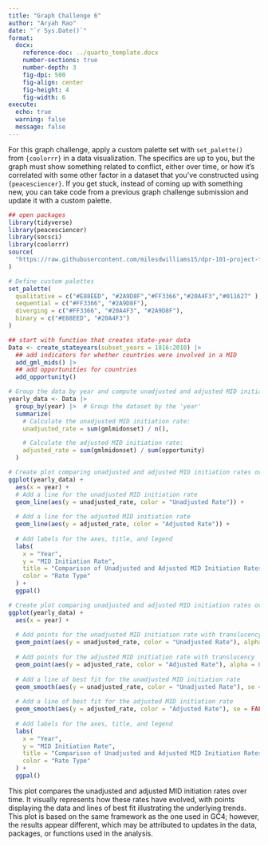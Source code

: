 ```yaml
---
title: "Graph Challenge 6"
author: "Aryah Rao"
date: "`r Sys.Date()`"
format: 
  docx:
    reference-doc: ../quarto_template.docx
    number-sections: true
    number-depth: 3
    fig-dpi: 500
    fig-align: center
    fig-height: 4
    fig-width: 6
execute: 
  echo: true
  warning: false
  message: false
---
```


For this graph challenge, apply a custom palette set with `set_palette()` from `{coolorrr}` in a data visualization. The specifics are up to you, but the graph must show something related to conflict, either over time, or how it's correlated with some other factor in a dataset that you've constructed using `{peacesciencer}`. If you get stuck, instead of coming up with something new, you can take code from a previous graph challenge submission and update it with a custom palette.

```r
## open packages
library(tidyverse)
library(peacesciencer)
library(socsci)
library(coolorrr)
source(
  "https://raw.githubusercontent.com/milesdwilliams15/dpr-101-project-files/refs/heads/main/_helper_functions/add_opportunity.R"
)

# Define custom palettes
set_palette(
  qualitative = c("#E88EED", "#2A9D8F","#FF3366","#20A4F3","#011627" ),
  sequential = c("#FF3366", "#2A9D8F"),
  diverging = c("#FF3366", "#20A4F3", "#2A9D8F"),
  binary = c("#E88EED", "#20A4F3")
)
```

```r
## start with function that creates state-year data
Data <- create_stateyears(subset_years = 1816:2010) |>
  ## add indicators for whether countries were involved in a MID
  add_gml_mids() |>
  ## add opportunities for countries
  add_opportunity()
```

```r
# Group the data by year and compute unadjusted and adjusted MID initiation rates for each year
yearly_data <- Data |>
  group_by(year) |>  # Group the dataset by the 'year'
  summarize(
    # Calculate the unadjusted MID initiation rate:
    unadjusted_rate = sum(gmlmidonset) / n(),

    # Calculate the adjusted MID initiation rate:
    adjusted_rate = sum(gmlmidonset) / sum(opportunity)
  )

```

```r
# Create plot comparing unadjusted and adjusted MID initiation rates over time
ggplot(yearly_data) +
  aes(x = year) +
  # Add a line for the unadjusted MID initiation rate
  geom_line(aes(y = unadjusted_rate, color = "Unadjusted Rate")) +
  
  # Add a line for the adjusted MID initiation rate
  geom_line(aes(y = adjusted_rate, color = "Adjusted Rate")) +
  
  # Add labels for the axes, title, and legend
  labs(
    x = "Year",
    y = "MID Initiation Rate",
    title = "Comparison of Unadjusted and Adjusted MID Initiation Rates \nOver Time",
    color = "Rate Type"
  ) +
  ggpal()
```

```r
# Create plot comparing unadjusted and adjusted MID initiation rates over time
ggplot(yearly_data) +
  aes(x = year) +
  
  # Add points for the unadjusted MID initiation rate with translucency
  geom_point(aes(y = unadjusted_rate, color = "Unadjusted Rate"), alpha = 0.6) +
  
  # Add points for the adjusted MID initiation rate with translucency
  geom_point(aes(y = adjusted_rate, color = "Adjusted Rate"), alpha = 0.6) +
  
  # Add a line of best fit for the unadjusted MID initiation rate
  geom_smooth(aes(y = unadjusted_rate, color = "Unadjusted Rate"), se = FALSE) +
  
  # Add a line of best fit for the adjusted MID initiation rate
  geom_smooth(aes(y = adjusted_rate, color = "Adjusted Rate"), se = FALSE) +
  
  # Add labels for the axes, title, and legend
  labs(
    x = "Year",
    y = "MID Initiation Rate",
    title = "Comparison of Unadjusted and Adjusted MID Initiation Rates \nOver Time",
    color = "Rate Type"
  ) +
  ggpal()

```

This plot compares the unadjusted and adjusted MID initiation rates over time. It visually represents how these rates have evolved, with points displaying the data and lines of best fit illustrating the underlying trends. This plot is based on the same framework as the one used in GC4; however, the results appear different, which may be attributed to updates in the data, packages, or functions used in the analysis.
